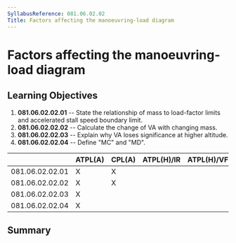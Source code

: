 ```yaml
---
SyllabusReference: 081.06.02.02
Title: Factors affecting the manoeuvring-load diagram
---
```


# Factors affecting the manoeuvring-load diagram

## Learning Objectives

1.  **081.06.02.02.01** -- State the relationship of mass to load-factor limits
    and accelerated stall speed boundary limit.
2.  **081.06.02.02.02** -- Calculate the change of VA with changing mass.
3.  **081.06.02.02.03** -- Explain why VA loses significance at higher altitude.
4.  **081.06.02.02.04** -- Define "MC" and "MD".

|                 | ATPL(A) | CPL(A) | ATPL(H)/IR | ATPL(H)/VFR | CPL(H) | IR  | CBIR(A) |
| --------------- | ------- | ------ | ---------- | ----------- | ------ | --- | ------- |
| 081.06.02.02.01 | X       | X      |            |             |        |     |         |
| 081.06.02.02.02 | X       | X      |            |             |        |     |         |
| 081.06.02.02.03 | X       |        |            |             |        |     |         |
| 081.06.02.02.04 | X       |        |            |             |        |     |         |

## Summary
